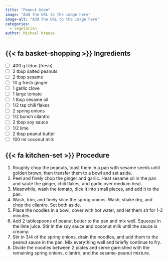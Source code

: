```yaml
---
title: "Peanut Udon"
image: "Add the URL to the image here"
image-alt: "Add the URL to the image here"
categories:
  - vegetarian
author: Michael Krause
---
```


## {{< fa basket-shopping >}} Ingredients

+ [ ] 400 g Udon (fresh)
+ [ ] 2 tbsp salted peanuts 
+ [ ] 2 tbsp sesame
+ [ ] 10 g fresh ginger
+ [ ] 1 garlic clove
+ [ ] 1 large tomato
+ [ ] 1 tbsp sesame oil
+ [ ] 1/2 tsp chili flakes
+ [ ] 2 spring onions
+ [ ] 1/2 bunch cilantro
+ [ ] 2 tbsp soy sauce
+ [ ] 1/2 lime
+ [ ] 2 tbsp peanut butter
+ [ ] 100 ml coconut milk

## {{< fa kitchen-set >}} Procedure

1. Roughly chop the peanuts, toast them in a pan with sesame seeds until golden brown, then transfer them to a bowl and set aside.
2. Peel and finely chop the ginger and garlic. Heat sesame oil in the pan and sauté the ginger, chili flakes, and garlic over medium heat.
3. Meanwhile, wash the tomato, dice it into small pieces, and add it to the pan.
4. Wash, trim, and finely slice the spring onions. Wash, shake dry, and chop the cilantro. Set both aside.
5. Place the noodles in a bowl, cover with hot water, and let them sit for 1-2 minutes.
6. Add 2 tablespoons of peanut butter to the pan and mix well. Squeeze in the lime juice. Stir in the soy sauce and coconut milk until the sauce is creamy.
7. Stir in 3/4 of the spring onions, drain the noodles, and add them to the peanut sauce in the pan. Mix everything well and briefly continue to fry.
8. Divide the noodles between 2 plates and serve garnished with the remaining spring onions, cilantro, and the sesame-peanut mixture.

